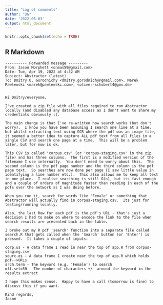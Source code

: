 ```yaml
---
title: "Log of comments"
author: "DG"
date: '2022-05-03'
output: html_document
---
```


```r
knitr::opts_chunk$set(echo = TRUE)
```

## R Markdown

```
---------- Forwarded message ---------
From: Jason Morphett <onmas59@gmail.com>
Date: Tue, Apr 19, 2022 at 4:32 AM
Subject: Abstractor (latest)
To: Dmitry O. Gorodnichy <dmitry.gorodnichy@gmail.com>, Marek Pawlewski <marek@pawlewski.com>, <oliver-schubert4@gmx.de>


Hi Dmitry/everyone,

I've created a zip file with all files required to run Abstractor locally (and disabled any database access as I don't want to share my credentials obviously :).  

The main change is that I've re-written how search works (but don't worry).  I know you have been assuming I search one line at a time, but whilst extracting text using OCR where the pdf was an image file, it seemed a better idea to capture ALL pdf text from all files in a single CSV and search one page at a time.  This will be a problem later, but for now is ok.

This CSV is called 'corpus.csv' (or 'corpus-staging.csv' in the zip file) and has three columns.  The first is a modified version of the filename I use internally.  You don't need to worry about this.  The second column is the pdf page number and the third column is the pdf page text.  So searches are now done per page (I saw little value in identifying a line number etc.).  This also allows me to keep all text in one place.  I realise searching is still O(n), but its fast enough and a couple of orders of magnitude faster than reading in each of the pdfs over the network as I was doing before.

When you run it, search for words like 'Female' or something that Abstractor will actually find in corpus-staging.csv.  Its just for testing/running locally.

Also, the last Row for each pdf is the pdf's URL - that's just a decision I had to make on where to encode the link to the file when search results are presented back in the table.

I broke out my R pdf 'search' function into a separate file called search.R that gets called when the 'Search' button (or 'Enter') is pressed.  It takes a couple of inputs:

corp.us - A data frame I read in near the top of app.R from corpus-staging.csv
sourc.es - A data frame I create near the top of app.R which holds pdf-->URLs
srch.term - The keyword (e.g. 'Female') to search
off.set=50 - The number of characters +/- around the keyword in the results extract

I hope this makes sense.  Happy to have a call (tomorrow is fine) to discuss this if you want.

Kind regards,
Jason

```